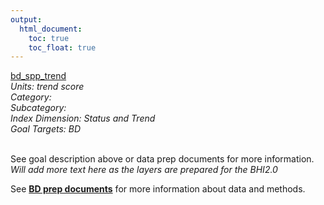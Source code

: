 ```yaml
---
output:
  html_document:
    toc: true
    toc_float: true
---
```


[bd_spp_trend](https://github.com/OHI-Science/bhi/blob/master/baltic/layers/bd_spp_trend_scores_bhi2015.csv)\
*Units: trend score*\
*Category:*\
*Subcategory:*\
*Index Dimension: Status and Trend*\
*Goal Targets: BD*\
<br>

See goal description above or data prep documents for more information.\
*Will add more text here as the layers are prepared for the BHI2.0*

See [**BD prep documents**](https://github.com/OHI-Science/bhi-1.0-archive/blob/draft/baltic2015/prep/BD/bd_prep.md) for more information about data and methods.

<br>

